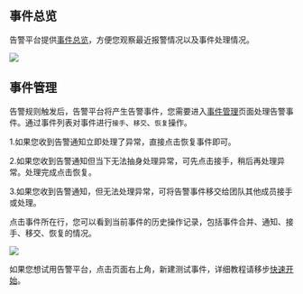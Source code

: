 ## **事件总览**

告警平台提供[事件总览](https://portal.qiniu.com/insight/nb/alert/events/overview)，方便您观察最近报警情况以及事件处理情况。

![](https://pandora-kibana.qiniu.com/alert/new_overview.png)

## **事件管理**

告警规则触发后，告警平台将产生告警事件，您需要进入[事件管理](https://portal.qiniu.com/insight/nb/alert/events/list)页面处理告警事件。通过事件列表对事件进行`接手`、`移交`、`恢复`操作。

1.如果您收到告警通知立即处理了异常，直接点击恢复事件即可。

2.如果您收到告警通知但当下无法抽身处理异常，可先点击接手，稍后再处理异常。处理完成点击恢复。

3.如果您收到告警通知，但无法处理异常，可将告警事件移交给团队其他成员接手或处理。

点击事件所在行，您可以看到当前事件的历史操作记录，包括事件合并、通知、接手、移交、恢复的情况。

![](https://pandora-kibana.qiniu.com/alert/timeline.png)

如果您想试用告警平台，点击页面右上角，新建测试事件，详细教程请移步[快速开始](/insight/manual/5460/start)。